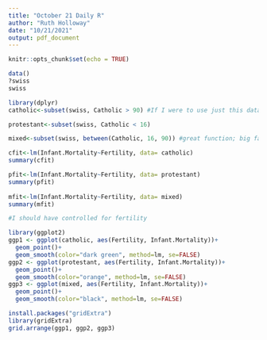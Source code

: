 ```yaml
---
title: "October 21 Daily R"
author: "Ruth Holloway"
date: "10/21/2021"
output: pdf_document
---
```


```r
knitr::opts_chunk$set(echo = TRUE)
```

```r
data()
?swiss
swiss

library(dplyr)
catholic<-subset(swiss, Catholic > 90) #If I were to use just this data, I think I'd be controlling for Catholocism

protestant<-subset(swiss, Catholic < 16)

mixed<-subset(swiss, between(Catholic, 16, 90)) #great function; big fan

cfit<-lm(Infant.Mortality~Fertility, data= catholic)
summary(cfit)

pfit<-lm(Infant.Mortality~Fertility, data= protestant)
summary(pfit)
  
mfit<-lm(Infant.Mortality~Fertility, data= mixed)
summary(mfit)

#I should have controlled for fertility

library(ggplot2)
ggp1 <- ggplot(catholic, aes(Fertility, Infant.Mortality))+
  geom_point()+
  geom_smooth(color="dark green", method=lm, se=FALSE)
ggp2 <- ggplot(protestant, aes(Fertility, Infant.Mortality))+
  geom_point()+
  geom_smooth(color="orange", method=lm, se=FALSE)
ggp3 <- ggplot(mixed, aes(Fertility, Infant.Mortality))+
  geom_point()+
  geom_smooth(color="black", method=lm, se=FALSE)

install.packages("gridExtra")
library(gridExtra)
grid.arrange(ggp1, ggp2, ggp3)
```

